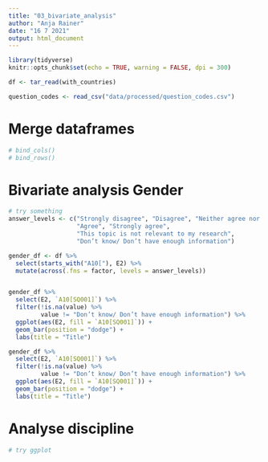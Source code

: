 ```yaml
---
title: "03_bivariate_analysis"
author: "Anja Rainer"
date: "16 7 2021"
output: html_document
---
```


```r
library(tidyverse)
knitr::opts_chunk$set(echo = TRUE, warning = FALSE, dpi = 300)

df <- tar_read(with_countries)

question_codes <- read_csv("data/processed/question_codes.csv")
```

# Merge dataframes

```r

# bind_cols()
# bind_rows()


```

# Bivariate analysis Gender

```r
# try something
answer_levels <- c("Strongly disagree", "Disagree", "Neither agree nor disagree",
                   "Agree", "Strongly agree", 
                   "This topic is not relevant to my research", 
                   "Don’t know/ Don’t have enough information")

gender_df <- df %>% 
  select(starts_with("A10["), E2) %>% 
  mutate(across(.fns = factor, levels = answer_levels))


gender_df %>%
  select(E2, `A10[SQ001]`) %>% 
  filter(!is.na(value) %>%
         value != "Don’t know/ Don’t have enough information") %>% 
  ggplot(aes(E2, fill = `A10[SQ001]`)) +
  geom_bar(position = "dodge") +
  labs(title = "Title")

gender_df %>%
  select(E2, `A10[SQ001]`) %>% 
  filter(!is.na(value) %>%
         value != "Don’t know/ Don’t have enough information") %>% 
  ggplot(aes(E2, fill = `A10[SQ001]`)) +
  geom_bar(position = "dodge") +
  labs(title = "Title")

```

# Analyse discipline

```r

# try ggplot


```

